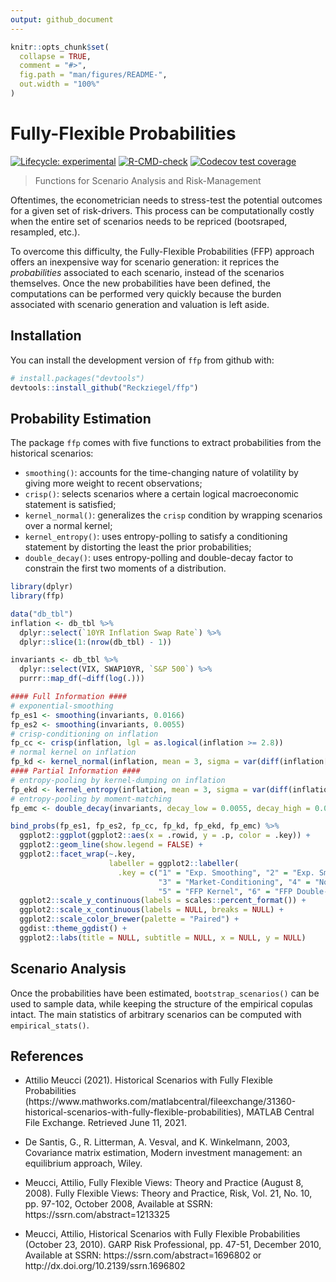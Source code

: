 ```yaml
---
output: github_document
---
```


<!-- README.md is generated from README.Rmd. Please edit that file -->

```r
knitr::opts_chunk$set(
  collapse = TRUE,
  comment = "#>",
  fig.path = "man/figures/README-",
  out.width = "100%"
)
```

# Fully-Flexible Probabilities

<!-- badges: start -->
[![Lifecycle: experimental](https://img.shields.io/badge/lifecycle-experimental-orange.svg)](https://lifecycle.r-lib.org/articles/stages.html#experimental)
[![R-CMD-check](https://github.com/Reckziegel/FFP/workflows/R-CMD-check/badge.svg)](https://github.com/Reckziegel/FFP/actions)
[![Codecov test coverage](https://codecov.io/gh/Reckziegel/FFP/branch/main/graph/badge.svg)](https://codecov.io/gh/Reckziegel/FFP?branch=main)
<!-- badges: end -->

> Functions for Scenario Analysis and Risk-Management

Oftentimes, the econometrician needs to stress-test the potential outcomes for a given set of risk-drivers. This process can be computationally costly when the entire set of scenarios needs to be repriced (bootsraped, resampled, etc.). 

To overcome this difficulty, the Fully-Flexible Probabilities (FFP) approach offers an inexpensive way for scenario generation: it reprices the _probabilities_ associated to each scenario, instead of the scenarios themselves. Once the new probabilities have been defined, the computations can be performed very quickly because the burden associated with scenario generation and valuation is left aside.

## Installation

You can install the development version of `ffp` from github with:

```r
# install.packages("devtools")
devtools::install_github("Reckziegel/ffp")
```

## Probability Estimation

The package `ffp` comes with five functions to extract probabilities from the historical scenarios: 

- `smoothing()`: accounts for the time-changing nature of volatility by giving more weight to recent observations;
- `crisp()`: selects scenarios where a certain logical macroeconomic statement is satisfied;
- `kernel_normal()`: generalizes the `crisp` condition by wrapping scenarios over 
a normal kernel;
- `kernel_entropy()`: uses entropy-polling to satisfy a conditioning statement by distorting the least the prior probabilities;
- `double_decay()`: uses entropy-polling and double-decay factor to constrain the first two moments of a distribution.

```r
library(dplyr)
library(ffp)

data("db_tbl")
inflation <- db_tbl %>% 
  dplyr::select(`10YR Inflation Swap Rate`) %>% 
  dplyr::slice(1:(nrow(db_tbl) - 1)) 

invariants <- db_tbl %>% 
  dplyr::select(VIX, SWAP10YR, `S&P 500`) %>% 
  purrr::map_df(~diff(log(.)))

#### Full Information #### 
# exponential-smoothing 
fp_es1 <- smoothing(invariants, 0.0166)
fp_es2 <- smoothing(invariants, 0.0055)
# crisp-conditioning on inflation 
fp_cc <- crisp(inflation, lgl = as.logical(inflation >= 2.8))
# normal kernel on inflation 
fp_kd <- kernel_normal(inflation, mean = 3, sigma = var(diff(inflation[[1]])))
#### Partial Information ####
# entropy-pooling by kernel-dumping on inflation
fp_ekd <- kernel_entropy(inflation, mean = 3, sigma = var(diff(inflation[[1]])))
# entropy-pooling by moment-matching
fp_emc <- double_decay(invariants, decay_low = 0.0055, decay_high = 0.0166)

bind_probs(fp_es1, fp_es2, fp_cc, fp_kd, fp_ekd, fp_emc) %>% 
  ggplot2::ggplot(ggplot2::aes(x = .rowid, y = .p, color = .key)) + 
  ggplot2::geom_line(show.legend = FALSE) + 
  ggplot2::facet_wrap(~.key, 
                      labeller = ggplot2::labeller(
                        .key = c("1" = "Exp. Smoothing", "2" = "Exp. Smoothing", 
                                 "3" = "Market-Conditioning", "4" = "Normal Kernel", 
                                 "5" = "FFP Kernel", "6" = "FFP Double-Decay"))) +
  ggplot2::scale_y_continuous(labels = scales::percent_format()) + 
  ggplot2::scale_x_continuous(labels = NULL, breaks = NULL) + 
  ggplot2::scale_color_brewer(palette = "Paired") + 
  ggdist::theme_ggdist() + 
  ggplot2::labs(title = NULL, subtitle = NULL, x = NULL, y = NULL) 
```

## Scenario Analysis

Once the probabilities have been estimated, `bootstrap_scenarios()` can be used to sample data, while keeping the structure of the empirical copulas intact. The main statistics of arbitrary scenarios can be computed with `empirical_stats()`.


## References

- Attilio Meucci (2021). Historical Scenarios with Fully Flexible Probabilities (https://www.mathworks.com/matlabcentral/fileexchange/31360-historical-scenarios-with-fully-flexible-probabilities), MATLAB Central File Exchange. Retrieved June 11, 2021.

- De Santis, G., R. Litterman, A. Vesval, and K. Winkelmann, 2003, Covariance
matrix estimation, Modern investment management: an equilibrium
approach, Wiley.

- Meucci, Attilio, Fully Flexible Views: Theory and Practice (August 8, 2008). Fully Flexible Views: Theory and Practice, Risk, Vol. 21, No. 10, pp. 97-102, October 2008, Available at SSRN: https://ssrn.com/abstract=1213325

- Meucci, Attilio, Historical Scenarios with Fully Flexible Probabilities (October 23, 2010). GARP Risk Professional, pp. 47-51, December 2010, Available at SSRN: https://ssrn.com/abstract=1696802 or http://dx.doi.org/10.2139/ssrn.1696802

